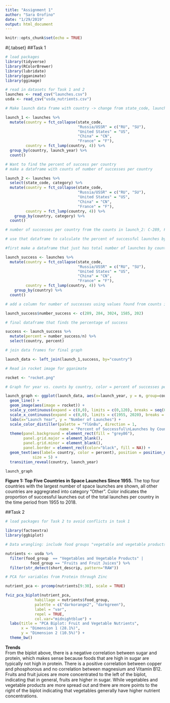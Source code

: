 ```yaml
---
title: "Assignment 1"
author: "Sara Orofino"
date: "1/29/2019"
output: html_document
---
```


```r
knitr::opts_chunk$set(echo = TRUE)
```


#{.tabset}
##Task 1

```r
# load packages
library(tidyverse)
library(RColorBrewer)
library(lubridate)
library(gganimate) 
library(ggimage)

# read in datasets for Task 1 and 2 
launches <- read_csv("launches.csv")
usda <- read_csv("usda_nutrients.csv")
```

```r
# Make launch data frame with country -> change from state_code, launch year, and number of launches per year for the graph with top 4 countries and the rest as "other"

launch_1 <- launches %>% 
  mutate(country = fct_collapse(state_code,
                                "Russia/USSR" = c("RU", "SU"),  
                                "United States" = "US",
                                "China" = "CN",
                                "France" = "F"),
         country = fct_lump(country, 4)) %>%  
  group_by(country, launch_year) %>% 
  count() 

# Want to find the percent of success per country  
# make a dataframe with counts of number of successes per country 

launch_2 <- launches %>% 
  select(state_code, category) %>% 
  mutate(country = fct_collapse(state_code,
                                "Russia/USSR" = c("RU", "SU"),  
                                "United States" = "US",
                                "China" = "CN",
                                "France" = "F"),
         country = fct_lump(country, 4)) %>% 
    group_by(country, category) %>% 
  count()

# number of successes per country from the counts in launch_2: C-289, F-284, USSR-3024, US-1585, Other-202

# use that dataframe to calculate the percent of successful launches by country 

#first make a dataframe that just has total number of launches by country 

launch_success <- launches %>% 
  mutate(country = fct_collapse(state_code,
                                "Russia/USSR" = c("RU", "SU"),  
                                "United States" = "US",
                                "China" = "CN",
                                "France" = "F"),
         country = fct_lump(country, 4)) %>% 
    group_by(country) %>% 
  count()

# add a column for number of successes using values found from counts in launch_2 dataframe 

launch_success$number_success <- c(289, 284, 3024, 1585, 202)

# final dataframe that finds the percentage of success 

success <- launch_success %>% 
  mutate(percent = number_success/n) %>% 
  select(country, percent)

# join data frames for final graph 

launch_data <- left_join(launch_1,success, by="country")

```

```r

# Read in rocket image for gganimate 

rocket <- "rocket.png"
```



```r

# Graph for year vs. counts by country, color = percent of successes per country 

launch_graph <- ggplot(launch_data, aes(x=launch_year, y = n, group=country, color=percent)) +
  geom_line() +
  geom_image(aes(image = rocket)) +
  scale_y_continuous(expand = c(0,0), limits = c(0,120), breaks = seq(0,120, by = 15)) +
  scale_x_continuous(expand = c(0,0), limits = c(1955, 2020), breaks = seq(1955,2020, by=5)) +
  labs(x="Launch Year", y = "Number of Launches") +
  scale_color_distiller(palette = "YlGnBu", direction = 1, 
                        name = "Percent of Successful\nLaunches by Country") +
  theme(panel.background = element_rect(fill = "grey86"),
        panel.grid.major = element_blank(), 
        panel.grid.minor = element_blank(),
        panel.border = element_rect(color="black", fill = NA)) +
  geom_text(aes(label= country, color = percent), position = position_nudge(y = 0.04, x = 9), 
            size = 5) +
  transition_reveal(country, launch_year)

launch_graph


```
**Figure 1: Top Five Countries in Space Launches Since 1955.** The top four countries with the largest number of space launches are shown, all other countries are aggregrated into category "Other". Color indicates the proportion of successful launches out of the total launches per country in the time period from 1955 to 2018. 


##Task 2
```r
# load packages for Task 2 to avoid conflicts in task 1

library(factoextra)
library(ggbiplot)
```


```r

# Data wrangling: include food groups "vegetable and vegetable products" and "fruits and fruit juices", retain observations where short_descrip contains "RAW"

nutrients <- usda %>% 
  filter(food_group  == "Vegetables and Vegetable Products" |
           food_group == "Fruits and Fruit Juices") %>%
  filter(str_detect(short_descrip, pattern="RAW"))

```

```r

# PCA for variables from Protein through Zinc

nutrient_pca <- prcomp(nutrients[9:30], scale = TRUE)

fviz_pca_biplot(nutrient_pca,
             habillage = nutrients$food_group,
             palette = c("darkorange2", "darkgreen"),
             label = "var",
             repel = TRUE,
             col.var="midnightblue") +
  labs(title = "PCA Biplot: Fruit and Vegetable Nutrients",
       x = "Dimension 1 (28.1%)",
       y = "Dimension 2 (10.5%)") +
  theme_bw()

```

**Trends**  
From the biplot above, there is a negative correlation between sugar and protein, which makes sense because foods that are high in sugar are typically not high in protein. There is a positive correlation between copper and phosphorous and no correlation between magnesium and Vitamin B12. Fruits and fruit juices are more concentrated to the left of the biplot, indicating that in general, fruits are higher in sugar. While vegetables and vegetable products are more spread out and there are more points to the right of the biplot indicating that vegetables generally have higher nutrient concentrations. 
